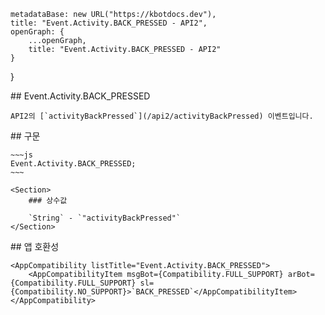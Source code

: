 
    metadataBase: new URL("https://kbotdocs.dev"),
    title: "Event.Activity.BACK_PRESSED - API2",
    openGraph: {
        ...openGraph,
        title: "Event.Activity.BACK_PRESSED - API2"
    }
}

<Section>
    ## Event.Activity.BACK_PRESSED

    API2의 [`activityBackPressed`](/api2/activityBackPressed) 이벤트입니다.
</Section>
<Section>
    ## 구문

    ~~~js
    Event.Activity.BACK_PRESSED;
    ~~~

    <Section>
        ### 상수값

        `String` - `"activityBackPressed"`
    </Section>
</Section>
<Section>
    ## 앱 호환성

    <AppCompatibility listTitle="Event.Activity.BACK_PRESSED">
        <AppCompatibilityItem msgBot={Compatibility.FULL_SUPPORT} arBot={Compatibility.FULL_SUPPORT} sl={Compatibility.NO_SUPPORT}>`BACK_PRESSED`</AppCompatibilityItem>
    </AppCompatibility>
</Section>